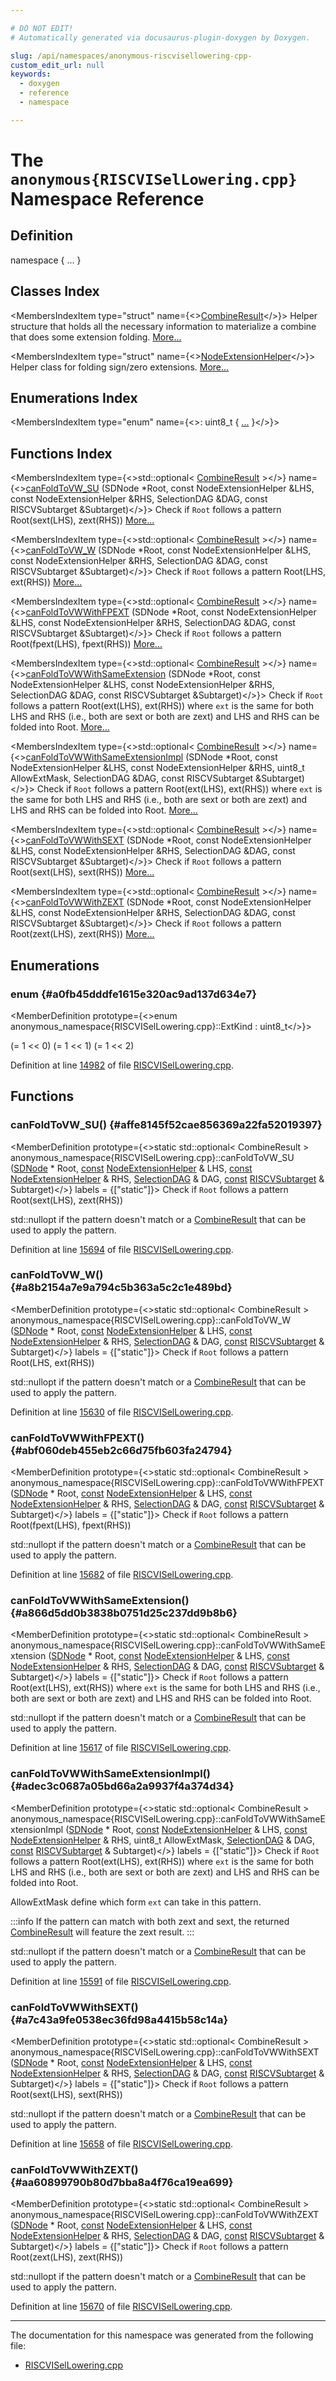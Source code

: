 ```yaml
---

# DO NOT EDIT!
# Automatically generated via docusaurus-plugin-doxygen by Doxygen.

slug: /api/namespaces/anonymous-riscvisellowering-cpp-
custom_edit_url: null
keywords:
  - doxygen
  - reference
  - namespace

---
```





# The `anonymous{RISCVISelLowering.cpp}` Namespace Reference

<DoxygenPage pluginConfig={pluginConfig}>



## Definition

<CodeBlock>namespace &#123; ... &#125;</CodeBlock>

## Classes Index

<MembersIndex>

<MembersIndexItem
  type="struct"
  name={<><a href="/docs/api/structs/anonymous-namespace-riscvisellowering-cpp-/combineresult">CombineResult</a></>}>
Helper structure that holds all the necessary information to materialize a combine that does some extension folding. <a href="/docs/api/structs/anonymous-namespace-riscvisellowering-cpp-/combineresult/#details">More...</a>
</MembersIndexItem>

<MembersIndexItem
  type="struct"
  name={<><a href="/docs/api/structs/anonymous-namespace-riscvisellowering-cpp-/nodeextensionhelper">NodeExtensionHelper</a></>}>
Helper class for folding sign/zero extensions. <a href="/docs/api/structs/anonymous-namespace-riscvisellowering-cpp-/nodeextensionhelper/#details">More...</a>
</MembersIndexItem>

</MembersIndex>

## Enumerations Index

<MembersIndex>

<MembersIndexItem
  type="enum"
  name={<>: uint8&#95;t &#123; <a href="#a0fb45dddfe1615e320ac9ad137d634e7">...</a> &#125;</>}>
</MembersIndexItem>

</MembersIndex>

## Functions Index

<MembersIndex>

<MembersIndexItem
  type={<>std::optional&lt; <a href="/docs/api/structs/anonymous-namespace-riscvisellowering-cpp-/combineresult">CombineResult</a> &gt;</>}
  name={<><a href="#affe8145f52cae856369a22fa52019397">canFoldToVW&#95;SU</a> (SDNode &#42;Root, const NodeExtensionHelper &amp;LHS, const NodeExtensionHelper &amp;RHS, SelectionDAG &amp;DAG, const RISCVSubtarget &amp;Subtarget)</>}>
Check if <code>Root</code> follows a pattern Root(sext(LHS), zext(RHS)) <a href="#affe8145f52cae856369a22fa52019397">More...</a>
</MembersIndexItem>

<MembersIndexItem
  type={<>std::optional&lt; <a href="/docs/api/structs/anonymous-namespace-riscvisellowering-cpp-/combineresult">CombineResult</a> &gt;</>}
  name={<><a href="#a8b2154a7e9a794c5b363a5c2c1e489bd">canFoldToVW&#95;W</a> (SDNode &#42;Root, const NodeExtensionHelper &amp;LHS, const NodeExtensionHelper &amp;RHS, SelectionDAG &amp;DAG, const RISCVSubtarget &amp;Subtarget)</>}>
Check if <code>Root</code> follows a pattern Root(LHS, ext(RHS)) <a href="#a8b2154a7e9a794c5b363a5c2c1e489bd">More...</a>
</MembersIndexItem>

<MembersIndexItem
  type={<>std::optional&lt; <a href="/docs/api/structs/anonymous-namespace-riscvisellowering-cpp-/combineresult">CombineResult</a> &gt;</>}
  name={<><a href="#abf060deb455eb2c66d75fb603fa24794">canFoldToVWWithFPEXT</a> (SDNode &#42;Root, const NodeExtensionHelper &amp;LHS, const NodeExtensionHelper &amp;RHS, SelectionDAG &amp;DAG, const RISCVSubtarget &amp;Subtarget)</>}>
Check if <code>Root</code> follows a pattern Root(fpext(LHS), fpext(RHS)) <a href="#abf060deb455eb2c66d75fb603fa24794">More...</a>
</MembersIndexItem>

<MembersIndexItem
  type={<>std::optional&lt; <a href="/docs/api/structs/anonymous-namespace-riscvisellowering-cpp-/combineresult">CombineResult</a> &gt;</>}
  name={<><a href="#a866d5dd0b3838b0751d25c237dd9b8b6">canFoldToVWWithSameExtension</a> (SDNode &#42;Root, const NodeExtensionHelper &amp;LHS, const NodeExtensionHelper &amp;RHS, SelectionDAG &amp;DAG, const RISCVSubtarget &amp;Subtarget)</>}>
Check if <code>Root</code> follows a pattern Root(ext(LHS), ext(RHS)) where <code>ext</code> is the same for both LHS and RHS (i.e., both are sext or both are zext) and LHS and RHS can be folded into Root. <a href="#a866d5dd0b3838b0751d25c237dd9b8b6">More...</a>
</MembersIndexItem>

<MembersIndexItem
  type={<>std::optional&lt; <a href="/docs/api/structs/anonymous-namespace-riscvisellowering-cpp-/combineresult">CombineResult</a> &gt;</>}
  name={<><a href="#adec3c0687a05bd66a2a9937f4a374d34">canFoldToVWWithSameExtensionImpl</a> (SDNode &#42;Root, const NodeExtensionHelper &amp;LHS, const NodeExtensionHelper &amp;RHS, uint8&#95;t AllowExtMask, SelectionDAG &amp;DAG, const RISCVSubtarget &amp;Subtarget)</>}>
Check if <code>Root</code> follows a pattern Root(ext(LHS), ext(RHS)) where <code>ext</code> is the same for both LHS and RHS (i.e., both are sext or both are zext) and LHS and RHS can be folded into Root. <a href="#adec3c0687a05bd66a2a9937f4a374d34">More...</a>
</MembersIndexItem>

<MembersIndexItem
  type={<>std::optional&lt; <a href="/docs/api/structs/anonymous-namespace-riscvisellowering-cpp-/combineresult">CombineResult</a> &gt;</>}
  name={<><a href="#a7c43a9fe0538ec36fd98a4415b58c14a">canFoldToVWWithSEXT</a> (SDNode &#42;Root, const NodeExtensionHelper &amp;LHS, const NodeExtensionHelper &amp;RHS, SelectionDAG &amp;DAG, const RISCVSubtarget &amp;Subtarget)</>}>
Check if <code>Root</code> follows a pattern Root(sext(LHS), sext(RHS)) <a href="#a7c43a9fe0538ec36fd98a4415b58c14a">More...</a>
</MembersIndexItem>

<MembersIndexItem
  type={<>std::optional&lt; <a href="/docs/api/structs/anonymous-namespace-riscvisellowering-cpp-/combineresult">CombineResult</a> &gt;</>}
  name={<><a href="#aa60899790b80d7bba8a4f76ca19ea699">canFoldToVWWithZEXT</a> (SDNode &#42;Root, const NodeExtensionHelper &amp;LHS, const NodeExtensionHelper &amp;RHS, SelectionDAG &amp;DAG, const RISCVSubtarget &amp;Subtarget)</>}>
Check if <code>Root</code> follows a pattern Root(zext(LHS), zext(RHS)) <a href="#aa60899790b80d7bba8a4f76ca19ea699">More...</a>
</MembersIndexItem>

</MembersIndex>


<SectionDefinition>

## Enumerations

### enum  {#a0fb45dddfe1615e320ac9ad137d634e7}

<MemberDefinition
  prototype={<>enum anonymous_namespace&#123;RISCVISelLowering.cpp&#125;::ExtKind : uint8&#95;t</>}>

<EnumerationList title="Enumeration values">

<Link id="a0fb45dddfe1615e320ac9ad137d634e7aa2f0622a02fc4af2ec7bd22803523662" />
<EnumerationListItem name="ZExt">
 (= 1 &lt;&lt; 0)
</EnumerationListItem>

<Link id="a0fb45dddfe1615e320ac9ad137d634e7a6d82f5a74a3f08ddcbb81036603b1f7c" />
<EnumerationListItem name="SExt">
 (= 1 &lt;&lt; 1)
</EnumerationListItem>

<Link id="a0fb45dddfe1615e320ac9ad137d634e7a2e8f4f487902ef68689d6a02548cf8af" />
<EnumerationListItem name="FPExt">
 (= 1 &lt;&lt; 2)
</EnumerationListItem>

</EnumerationList>

Definition at line <a href="/docs/api/files/lib/lib/target/lib/target/riscv/riscvisellowering-cpp/#l14982">14982</a> of file <a href="/docs/api/files/lib/lib/target/lib/target/riscv/riscvisellowering-cpp">RISCVISelLowering.cpp</a>.
</MemberDefinition>

</SectionDefinition>

<SectionDefinition>

## Functions

### canFoldToVW&#95;SU() {#affe8145f52cae856369a22fa52019397}

<MemberDefinition
  prototype={<>static std::optional&lt; CombineResult &gt; anonymous&#95;namespace&#123;RISCVISelLowering.cpp&#125;::canFoldToVW&#95;SU (<a href="/docs/api/classes/llvm/sdnode">SDNode</a> &#42; Root, <a href="/docs/api/files/lib/lib/target/lib/target/aarch64/aarch64promoteconstant-cpp/#a90f8350fecae261c25be85d38b451bff">const</a> <a href="/docs/api/structs/anonymous-namespace-riscvisellowering-cpp-/nodeextensionhelper">NodeExtensionHelper</a> &amp; LHS, <a href="/docs/api/files/lib/lib/target/lib/target/aarch64/aarch64promoteconstant-cpp/#a90f8350fecae261c25be85d38b451bff">const</a> <a href="/docs/api/structs/anonymous-namespace-riscvisellowering-cpp-/nodeextensionhelper">NodeExtensionHelper</a> &amp; RHS, <a href="/docs/api/classes/llvm/selectiondag">SelectionDAG</a> &amp; DAG, <a href="/docs/api/files/lib/lib/target/lib/target/aarch64/aarch64promoteconstant-cpp/#a90f8350fecae261c25be85d38b451bff">const</a> <a href="/docs/api/classes/llvm/riscvsubtarget">RISCVSubtarget</a> &amp; Subtarget)</>}
  labels = {["static"]}>
Check if <code>Root</code> follows a pattern Root(sext(LHS), zext(RHS))

<SectionUser title="Returns">
std::nullopt if the pattern doesn&#39;t match or a <a href="/docs/api/structs/anonymous-namespace-riscvisellowering-cpp-/combineresult">CombineResult</a> that can be used to apply the pattern.
</SectionUser>

Definition at line <a href="/docs/api/files/lib/lib/target/lib/target/riscv/riscvisellowering-cpp/#l15694">15694</a> of file <a href="/docs/api/files/lib/lib/target/lib/target/riscv/riscvisellowering-cpp">RISCVISelLowering.cpp</a>.
</MemberDefinition>

### canFoldToVW&#95;W() {#a8b2154a7e9a794c5b363a5c2c1e489bd}

<MemberDefinition
  prototype={<>static std::optional&lt; CombineResult &gt; anonymous&#95;namespace&#123;RISCVISelLowering.cpp&#125;::canFoldToVW&#95;W (<a href="/docs/api/classes/llvm/sdnode">SDNode</a> &#42; Root, <a href="/docs/api/files/lib/lib/target/lib/target/aarch64/aarch64promoteconstant-cpp/#a90f8350fecae261c25be85d38b451bff">const</a> <a href="/docs/api/structs/anonymous-namespace-riscvisellowering-cpp-/nodeextensionhelper">NodeExtensionHelper</a> &amp; LHS, <a href="/docs/api/files/lib/lib/target/lib/target/aarch64/aarch64promoteconstant-cpp/#a90f8350fecae261c25be85d38b451bff">const</a> <a href="/docs/api/structs/anonymous-namespace-riscvisellowering-cpp-/nodeextensionhelper">NodeExtensionHelper</a> &amp; RHS, <a href="/docs/api/classes/llvm/selectiondag">SelectionDAG</a> &amp; DAG, <a href="/docs/api/files/lib/lib/target/lib/target/aarch64/aarch64promoteconstant-cpp/#a90f8350fecae261c25be85d38b451bff">const</a> <a href="/docs/api/classes/llvm/riscvsubtarget">RISCVSubtarget</a> &amp; Subtarget)</>}
  labels = {["static"]}>
Check if <code>Root</code> follows a pattern Root(LHS, ext(RHS))

<SectionUser title="Returns">
std::nullopt if the pattern doesn&#39;t match or a <a href="/docs/api/structs/anonymous-namespace-riscvisellowering-cpp-/combineresult">CombineResult</a> that can be used to apply the pattern.
</SectionUser>

Definition at line <a href="/docs/api/files/lib/lib/target/lib/target/riscv/riscvisellowering-cpp/#l15630">15630</a> of file <a href="/docs/api/files/lib/lib/target/lib/target/riscv/riscvisellowering-cpp">RISCVISelLowering.cpp</a>.
</MemberDefinition>

### canFoldToVWWithFPEXT() {#abf060deb455eb2c66d75fb603fa24794}

<MemberDefinition
  prototype={<>static std::optional&lt; CombineResult &gt; anonymous&#95;namespace&#123;RISCVISelLowering.cpp&#125;::canFoldToVWWithFPEXT (<a href="/docs/api/classes/llvm/sdnode">SDNode</a> &#42; Root, <a href="/docs/api/files/lib/lib/target/lib/target/aarch64/aarch64promoteconstant-cpp/#a90f8350fecae261c25be85d38b451bff">const</a> <a href="/docs/api/structs/anonymous-namespace-riscvisellowering-cpp-/nodeextensionhelper">NodeExtensionHelper</a> &amp; LHS, <a href="/docs/api/files/lib/lib/target/lib/target/aarch64/aarch64promoteconstant-cpp/#a90f8350fecae261c25be85d38b451bff">const</a> <a href="/docs/api/structs/anonymous-namespace-riscvisellowering-cpp-/nodeextensionhelper">NodeExtensionHelper</a> &amp; RHS, <a href="/docs/api/classes/llvm/selectiondag">SelectionDAG</a> &amp; DAG, <a href="/docs/api/files/lib/lib/target/lib/target/aarch64/aarch64promoteconstant-cpp/#a90f8350fecae261c25be85d38b451bff">const</a> <a href="/docs/api/classes/llvm/riscvsubtarget">RISCVSubtarget</a> &amp; Subtarget)</>}
  labels = {["static"]}>
Check if <code>Root</code> follows a pattern Root(fpext(LHS), fpext(RHS))

<SectionUser title="Returns">
std::nullopt if the pattern doesn&#39;t match or a <a href="/docs/api/structs/anonymous-namespace-riscvisellowering-cpp-/combineresult">CombineResult</a> that can be used to apply the pattern.
</SectionUser>

Definition at line <a href="/docs/api/files/lib/lib/target/lib/target/riscv/riscvisellowering-cpp/#l15682">15682</a> of file <a href="/docs/api/files/lib/lib/target/lib/target/riscv/riscvisellowering-cpp">RISCVISelLowering.cpp</a>.
</MemberDefinition>

### canFoldToVWWithSameExtension() {#a866d5dd0b3838b0751d25c237dd9b8b6}

<MemberDefinition
  prototype={<>static std::optional&lt; CombineResult &gt; anonymous&#95;namespace&#123;RISCVISelLowering.cpp&#125;::canFoldToVWWithSameExtension (<a href="/docs/api/classes/llvm/sdnode">SDNode</a> &#42; Root, <a href="/docs/api/files/lib/lib/target/lib/target/aarch64/aarch64promoteconstant-cpp/#a90f8350fecae261c25be85d38b451bff">const</a> <a href="/docs/api/structs/anonymous-namespace-riscvisellowering-cpp-/nodeextensionhelper">NodeExtensionHelper</a> &amp; LHS, <a href="/docs/api/files/lib/lib/target/lib/target/aarch64/aarch64promoteconstant-cpp/#a90f8350fecae261c25be85d38b451bff">const</a> <a href="/docs/api/structs/anonymous-namespace-riscvisellowering-cpp-/nodeextensionhelper">NodeExtensionHelper</a> &amp; RHS, <a href="/docs/api/classes/llvm/selectiondag">SelectionDAG</a> &amp; DAG, <a href="/docs/api/files/lib/lib/target/lib/target/aarch64/aarch64promoteconstant-cpp/#a90f8350fecae261c25be85d38b451bff">const</a> <a href="/docs/api/classes/llvm/riscvsubtarget">RISCVSubtarget</a> &amp; Subtarget)</>}
  labels = {["static"]}>
Check if <code>Root</code> follows a pattern Root(ext(LHS), ext(RHS)) where <code>ext</code> is the same for both LHS and RHS (i.e., both are sext or both are zext) and LHS and RHS can be folded into Root.

<SectionUser title="Returns">
std::nullopt if the pattern doesn&#39;t match or a <a href="/docs/api/structs/anonymous-namespace-riscvisellowering-cpp-/combineresult">CombineResult</a> that can be used to apply the pattern.
</SectionUser>

Definition at line <a href="/docs/api/files/lib/lib/target/lib/target/riscv/riscvisellowering-cpp/#l15617">15617</a> of file <a href="/docs/api/files/lib/lib/target/lib/target/riscv/riscvisellowering-cpp">RISCVISelLowering.cpp</a>.
</MemberDefinition>

### canFoldToVWWithSameExtensionImpl() {#adec3c0687a05bd66a2a9937f4a374d34}

<MemberDefinition
  prototype={<>static std::optional&lt; CombineResult &gt; anonymous&#95;namespace&#123;RISCVISelLowering.cpp&#125;::canFoldToVWWithSameExtensionImpl (<a href="/docs/api/classes/llvm/sdnode">SDNode</a> &#42; Root, <a href="/docs/api/files/lib/lib/target/lib/target/aarch64/aarch64promoteconstant-cpp/#a90f8350fecae261c25be85d38b451bff">const</a> <a href="/docs/api/structs/anonymous-namespace-riscvisellowering-cpp-/nodeextensionhelper">NodeExtensionHelper</a> &amp; LHS, <a href="/docs/api/files/lib/lib/target/lib/target/aarch64/aarch64promoteconstant-cpp/#a90f8350fecae261c25be85d38b451bff">const</a> <a href="/docs/api/structs/anonymous-namespace-riscvisellowering-cpp-/nodeextensionhelper">NodeExtensionHelper</a> &amp; RHS, uint8&#95;t AllowExtMask, <a href="/docs/api/classes/llvm/selectiondag">SelectionDAG</a> &amp; DAG, <a href="/docs/api/files/lib/lib/target/lib/target/aarch64/aarch64promoteconstant-cpp/#a90f8350fecae261c25be85d38b451bff">const</a> <a href="/docs/api/classes/llvm/riscvsubtarget">RISCVSubtarget</a> &amp; Subtarget)</>}
  labels = {["static"]}>
Check if <code>Root</code> follows a pattern Root(ext(LHS), ext(RHS)) where <code>ext</code> is the same for both LHS and RHS (i.e., both are sext or both are zext) and LHS and RHS can be folded into Root.

AllowExtMask define which form <code>ext</code> can take in this pattern.


:::info
If the pattern can match with both zext and sext, the returned <a href="/docs/api/structs/anonymous-namespace-riscvisellowering-cpp-/combineresult">CombineResult</a> will feature the zext result.
:::


<SectionUser title="Returns">
std::nullopt if the pattern doesn&#39;t match or a <a href="/docs/api/structs/anonymous-namespace-riscvisellowering-cpp-/combineresult">CombineResult</a> that can be used to apply the pattern.
</SectionUser>

Definition at line <a href="/docs/api/files/lib/lib/target/lib/target/riscv/riscvisellowering-cpp/#l15591">15591</a> of file <a href="/docs/api/files/lib/lib/target/lib/target/riscv/riscvisellowering-cpp">RISCVISelLowering.cpp</a>.
</MemberDefinition>

### canFoldToVWWithSEXT() {#a7c43a9fe0538ec36fd98a4415b58c14a}

<MemberDefinition
  prototype={<>static std::optional&lt; CombineResult &gt; anonymous&#95;namespace&#123;RISCVISelLowering.cpp&#125;::canFoldToVWWithSEXT (<a href="/docs/api/classes/llvm/sdnode">SDNode</a> &#42; Root, <a href="/docs/api/files/lib/lib/target/lib/target/aarch64/aarch64promoteconstant-cpp/#a90f8350fecae261c25be85d38b451bff">const</a> <a href="/docs/api/structs/anonymous-namespace-riscvisellowering-cpp-/nodeextensionhelper">NodeExtensionHelper</a> &amp; LHS, <a href="/docs/api/files/lib/lib/target/lib/target/aarch64/aarch64promoteconstant-cpp/#a90f8350fecae261c25be85d38b451bff">const</a> <a href="/docs/api/structs/anonymous-namespace-riscvisellowering-cpp-/nodeextensionhelper">NodeExtensionHelper</a> &amp; RHS, <a href="/docs/api/classes/llvm/selectiondag">SelectionDAG</a> &amp; DAG, <a href="/docs/api/files/lib/lib/target/lib/target/aarch64/aarch64promoteconstant-cpp/#a90f8350fecae261c25be85d38b451bff">const</a> <a href="/docs/api/classes/llvm/riscvsubtarget">RISCVSubtarget</a> &amp; Subtarget)</>}
  labels = {["static"]}>
Check if <code>Root</code> follows a pattern Root(sext(LHS), sext(RHS))

<SectionUser title="Returns">
std::nullopt if the pattern doesn&#39;t match or a <a href="/docs/api/structs/anonymous-namespace-riscvisellowering-cpp-/combineresult">CombineResult</a> that can be used to apply the pattern.
</SectionUser>

Definition at line <a href="/docs/api/files/lib/lib/target/lib/target/riscv/riscvisellowering-cpp/#l15658">15658</a> of file <a href="/docs/api/files/lib/lib/target/lib/target/riscv/riscvisellowering-cpp">RISCVISelLowering.cpp</a>.
</MemberDefinition>

### canFoldToVWWithZEXT() {#aa60899790b80d7bba8a4f76ca19ea699}

<MemberDefinition
  prototype={<>static std::optional&lt; CombineResult &gt; anonymous&#95;namespace&#123;RISCVISelLowering.cpp&#125;::canFoldToVWWithZEXT (<a href="/docs/api/classes/llvm/sdnode">SDNode</a> &#42; Root, <a href="/docs/api/files/lib/lib/target/lib/target/aarch64/aarch64promoteconstant-cpp/#a90f8350fecae261c25be85d38b451bff">const</a> <a href="/docs/api/structs/anonymous-namespace-riscvisellowering-cpp-/nodeextensionhelper">NodeExtensionHelper</a> &amp; LHS, <a href="/docs/api/files/lib/lib/target/lib/target/aarch64/aarch64promoteconstant-cpp/#a90f8350fecae261c25be85d38b451bff">const</a> <a href="/docs/api/structs/anonymous-namespace-riscvisellowering-cpp-/nodeextensionhelper">NodeExtensionHelper</a> &amp; RHS, <a href="/docs/api/classes/llvm/selectiondag">SelectionDAG</a> &amp; DAG, <a href="/docs/api/files/lib/lib/target/lib/target/aarch64/aarch64promoteconstant-cpp/#a90f8350fecae261c25be85d38b451bff">const</a> <a href="/docs/api/classes/llvm/riscvsubtarget">RISCVSubtarget</a> &amp; Subtarget)</>}
  labels = {["static"]}>
Check if <code>Root</code> follows a pattern Root(zext(LHS), zext(RHS))

<SectionUser title="Returns">
std::nullopt if the pattern doesn&#39;t match or a <a href="/docs/api/structs/anonymous-namespace-riscvisellowering-cpp-/combineresult">CombineResult</a> that can be used to apply the pattern.
</SectionUser>

Definition at line <a href="/docs/api/files/lib/lib/target/lib/target/riscv/riscvisellowering-cpp/#l15670">15670</a> of file <a href="/docs/api/files/lib/lib/target/lib/target/riscv/riscvisellowering-cpp">RISCVISelLowering.cpp</a>.
</MemberDefinition>

</SectionDefinition>

<hr/>

The documentation for this namespace was generated from the following file:

<ul>
<li><a href="/docs/api/files/lib/lib/target/lib/target/riscv/riscvisellowering-cpp">RISCVISelLowering.cpp</a></li>
</ul>

</DoxygenPage>
